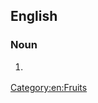 ==English==
{{wikipedia}}

===Noun===
{{en-noun}}

# {{lb|en|British spelling}} {{alternative form of|en|chili pepper}}

[[Category:en:Fruits]]
